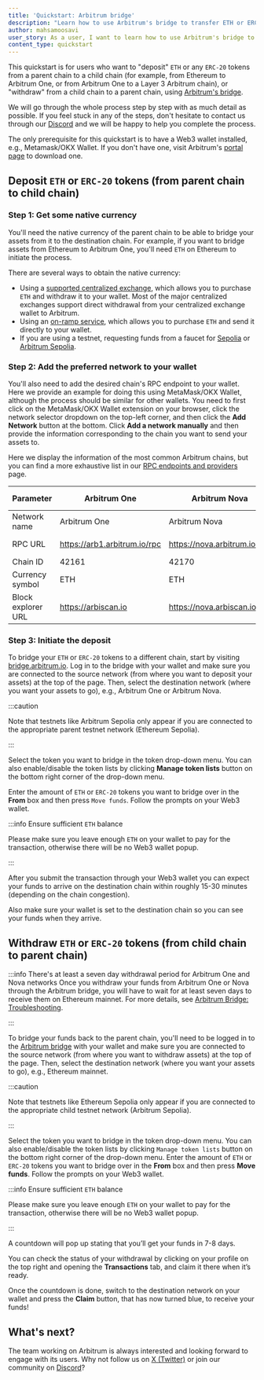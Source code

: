 ```yaml
---
title: 'Quickstart: Arbitrum bridge'
description: "Learn how to use Arbitrum's bridge to transfer ETH or ERC-20 tokens between a parent chain and a child chain"
author: mahsamoosavi
user_story: As a user, I want to learn how to use Arbitrum's bridge to transfer ETH or ERC-20 tokens between a parent chain and a child chain
content_type: quickstart
---
```



This quickstart is for users who want to "deposit" `ETH` or any `ERC-20` tokens from a parent chain to a child chain (for example, from Ethereum to Arbitrum
One, or from Arbitrum One to a Layer 3 Arbitrum chain), or "withdraw" from a child chain to a parent chain, using
[Arbitrum's bridge](https://bridge.arbitrum.io/).

We will go through the whole process step by step with as much detail as possible. If you feel stuck in any of the steps, don't hesitate to contact us through
our [Discord](https://discord.gg/arbitrum) and we will be happy to help you complete the process.

The only prerequisite for this quickstart is to have a Web3 wallet installed, e.g., Metamask/OKX Wallet. If you don't have one, visit Arbitrum's
[portal page](https://portal.arbitrum.io/?categories=wallet) to download one.

## Deposit `ETH` or `ERC-20` tokens (from parent chain to child chain)

### Step 1: Get some native currency

You'll need the native currency of the parent chain to be able to bridge your assets from it to the destination chain. For example, if you want to bridge assets
from Ethereum to Arbitrum One, you'll need `ETH` on Ethereum to initiate the process.

There are several ways to obtain the native currency:

- Using a [supported centralized exchange](https://portal.arbitrum.io/projects?chains=arbitrum-one_arbitrum-nova&subcategories=centralized-exchanges), which
  allows you to purchase `ETH` and withdraw it to your wallet. Most of the major centralized exchanges support direct withdrawal from your centralized exchange
  wallet to Arbitrum.
- Using an [on-ramp service](https://portal.arbitrum.io/projects?chains=arbitrum-one_arbitrum-nova&subcategories=fiat-on-ramp), which allows you to purchase
  `ETH` and send it directly to your wallet.
- If you are using a testnet, requesting funds from a faucet for [Sepolia](https://sepoliafaucet.com/) or
  [Arbitrum Sepolia](https://faucet.quicknode.com/arbitrum/sepolia).

### Step 2: Add the preferred network to your wallet

You'll also need to add the desired chain's RPC endpoint to your wallet. Here we provide an example for doing this using MetaMask/OKX Wallet, although the
process should be similar for other wallets. You need to first click on the MetaMask/OKX Wallet extension on your browser, click the network selector dropdown
on the top-left corner, and then click the **Add Network** button at the bottom. Click **Add a network manually** and then provide the information corresponding
to the chain you want to send your assets to.

<ImageZoom src="/img/arb-bridge-getting_started_users_1.png" alt="Add the desired destination network to your MetaMask/OKX wallet" className="img-600px" />

Here we display the information of the most common Arbitrum chains, but you can find a more exhaustive list in our
[RPC endpoints and providers](/build-decentralized-apps/reference/01-node-providers.mdx) page.

| Parameter          | Arbitrum One                 | Arbitrum Nova                | Arbitrum Sepolia (testnet)             |
| ------------------ | ---------------------------- | ---------------------------- | -------------------------------------- |
| Network name       | Arbitrum One                 | Arbitrum Nova                | Arbitrum Sepolia                       |
| RPC URL            | https://arb1.arbitrum.io/rpc | https://nova.arbitrum.io/rpc | https://sepolia-rollup.arbitrum.io/rpc |
| Chain ID           | 42161                        | 42170                        | 421614                                 |
| Currency symbol    | ETH                          | ETH                          | SepoliaETH                             |
| Block explorer URL | https://arbiscan.io          | https://nova.arbiscan.io/    | https://sepolia.arbiscan.io            |

### Step 3: Initiate the deposit

To bridge your `ETH` or `ERC-20` tokens to a different chain, start by visiting [bridge.arbitrum.io](https://bridge.arbitrum.io/). Log in to the bridge with
your wallet and make sure you are connected to the source network (from where you want to deposit your assets) at the top of the page. Then, select the
destination network (where you want your assets to go), e.g., Arbitrum One or Arbitrum Nova.

:::caution

Note that testnets like Arbitrum Sepolia only appear if you are connected to the appropriate parent testnet network (Ethereum Sepolia).

:::

<ImageZoom src="/img/arb-bridge-getting_started_users_2.png" alt="Add the desired network to your Web3 wallet" className="img-600px" />

Select the token you want to bridge in the token drop-down menu. You can also enable/disable the token lists by clicking **Manage token lists** button on the
bottom right corner of the drop-down menu.

<ImageZoom src="/img/arb-bridge-getting_started_users_3.png" alt="Select the token to bridge" className="img-600px" />

Enter the amount of `ETH` or `ERC-20` tokens you want to bridge over in the **From** box and then press `Move funds`. Follow the prompts on your Web3 wallet.

:::info Ensure sufficient `ETH` balance

Please make sure you leave enough `ETH` on your wallet to pay for the transaction, otherwise there will be no Web3 wallet popup.

:::

<ImageZoom src="/img/arb-bridge-getting_started_users_4.png" alt="Enter the amount of tokens to bridge" className="img-600px" />

After you submit the transaction through your Web3 wallet you can expect your funds to arrive on the destination chain within roughly 15-30 minutes (depending
on the chain congestion).

Also make sure your wallet is set to the destination chain so you can see your funds when they arrive.

## Withdraw `ETH` or `ERC-20` tokens (from child chain to parent chain)

:::info There's at least a seven day withdrawal period for Arbitrum One and Nova networks Once you withdraw your funds from Arbitrum One or Nova through the
Arbitrum bridge, you will have to wait for at least seven days to receive them on Ethereum mainnet. For more details, see
[Arbitrum Bridge: Troubleshooting](/arbitrum-bridge/03-troubleshooting.mdx#how-long-does-it-take-before-i-receive-my-funds-when-i-initiate-a-withdrawal-from-arbitrum-chains-one-and-nova).

:::

To bridge your funds back to the parent chain, you'll need to be logged in to the [Arbitrum bridge](https://bridge.arbitrum.io/) with your wallet and make sure
you are connected to the source network (from where you want to withdraw assets) at the top of the page. Then, select the destination network (where you want
your assets to go), e.g., Ethereum mainnet.

:::caution

Note that testnets like Ethereum Sepolia only appear if you are connected to the appropriate child testnet network (Arbitrum Sepolia).

:::

<ImageZoom src="/img/arb-bridge-getting_started_users_5.png" alt="Select the token to withdraw" className="img-600px" />

Select the token you want to bridge in the token drop-down menu. You can also enable/disable the token lists by clicking `Manage token lists` button on the
bottom right corner of the drop-down menu. Enter the amount of `ETH` or `ERC-20` tokens you want to bridge over in the **From** box and then press **Move
funds**. Follow the prompts on your Web3 wallet.

:::info Ensure sufficient `ETH` balance

Please make sure you leave enough `ETH` on your wallet to pay for the transaction, otherwise there will be no Web3 wallet popup.

:::

<ImageZoom src="/img/arb-bridge-getting_started_users_6.png" alt="Enter the amount of token to withdraw" className="img-600px" />

A countdown will pop up stating that you’ll get your funds in 7-8 days.

You can check the status of your withdrawal by clicking on your profile on the top right and opening the **Transactions** tab, and claim it there when it’s
ready.

<ImageZoom src="/img/arb-bridge-getting_started_users_7.png" alt="See the transaction history" className="img-600px" />

Once the countdown is done, switch to the destination network on your wallet and press the **Claim** button, that has now turned blue, to receive your funds!

## What's next?

The team working on Arbitrum is always interested and looking forward to engage with its users. Why not follow us on [X (Twitter)](https://x.com/arbitrum) or
join our community on [Discord](https://discord.gg/arbitrum)?
